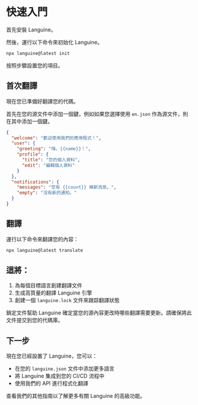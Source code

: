# 快速入門

首先安裝 Languine。

然後，運行以下命令來初始化 Languine。

```bash title="終端機"
npx languine@latest init
```

按照步驟設置您的項目。

## 首次翻譯

現在您已準備好翻譯您的代碼。

首先在您的源文件中添加一個鍵，例如如果您選擇使用 `en.json` 作為源文件，則在其中添加一個鍵。

```json title="src/locales/en.json"
{
  "welcome": "歡迎使用我們的應用程式！",
  "user": {
    "greeting": "嗨，{{name}}！",
    "profile": {
      "title": "您的個人資料",
      "edit": "編輯個人資料"
    }
  },
  "notifications": {
    "messages": "您有 {{count}} 梙新消息。",
    "empty": "沒有新的通知。"
  }
}

```


## 翻譯

運行以下命令來翻譯您的內容：

```bash title="終端機"
npx languine@latest translate
```

## 這將：
1. 為每個目標語言創建翻譯文件
2. 生成高質量的翻譯 Languine 引擎
3. 創建一個 `languine.lock` 文件來跟踪翻譯狀態

鎖定文件幫助 Languine 確定當您的源內容更改時哪些翻譯需要更新。請確保將此文件提交到您的代碼庫。

## 下一步

現在您已經設置了 Languine，您可以：
- 在您的 `languine.json` 文件中添加更多語言
- 將 Languine 集成到您的 CI/CD 流程中
- 使用我們的 API 進行程式化翻譯

查看我們的其他指南以了解更多有關 Languine 的高級功能。